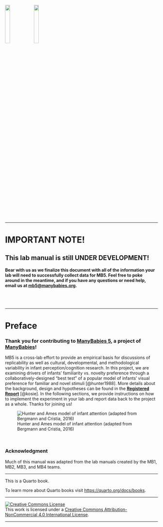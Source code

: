 ![](images/mb-logo.png){width="18%"} ![](images/mb5-logo.png){width="18%"}

------------------------------------------------------------------------

# IMPORTANT NOTE! {.unnumbered}

## This lab manual is still UNDER DEVELOPMENT! {.unnumbered}

#### Bear with us as we finalize this document with all of the information your lab will need to successfully collect data for MB5. Feel free to poke around in the meantime, and if you have any questions or need help, email us at [mb5\@manybabies.org](mailto:mb5@manybabies.org). {.unnumbered}

<br> <br>

------------------------------------------------------------------------

# Preface {.unnumbered}

### Thank you for contributing to [**ManyBabies 5**](https://manybabies.org/MB5/), a project of [**ManyBabies**](https://manybabies.org/)! {.unnumbered}

MB5 is a cross-lab effort to provide an empirical basis for discussions of replicability as well as cultural, developmental, and methodological variability in infant perception/cognition research. In this project, we are examining drivers of infants’ familiarity vs. novelty preference through a collaboratively-designed “best test” of a popular model of infants’ visual preference for familiar and novel stimuli [@hunter1988]. More details about the background, design and hypotheses can be found in the [**Registered Report**](https://osf.io/preprints/psyarxiv/ck3vd) [@kosie]. In the following sections, we provide instructions on how to implement the experiment in your lab and report data back to the project as a whole. Thanks for joining us!

![Hunter and Ames model of infant attention (adapted from Bergmann and Cristia, 2016)](images/HunterAmesFig.png){#fig-hunterames}

<br>

### Acknowledgment

Much of this manual was adapted from the lab manuals created by the MB1, MB2, MB3, and MB4 teams. 


------------------------------------------------------------------------

This is a Quarto book.

To learn more about Quarto books visit <https://quarto.org/docs/books>.

------------------------------------------------------------------------

<a rel="license" href="http://creativecommons.org/licenses/by-nc/4.0/"><img src="https://i.creativecommons.org/l/by-nc/4.0/88x31.png" alt="Creative Commons License" style="border-width:0"/></a><br />This work is licensed under a <a rel="license" href="http://creativecommons.org/licenses/by-nc/4.0/">Creative Commons Attribution-NonCommercial 4.0 International License</a>.

------------------------------------------------------------------------
